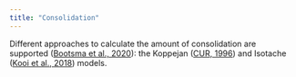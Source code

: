 ```yaml
---
title: "Consolidation"
---
```


Different approaches to calculate the amount of consolidation are supported ([Bootsma et al., 2020](https://doi.org/10.5194/piahs-382-415-2020)): the Koppejan ([CUR, 1996](https://www.taylorfrancis.com/books/mono/10.1201/9781315138657/building-soft-soils-cur-centre-civil-engineering)) and Isotache ([Kooi et al., 2018](https://publications.deltares.nl/11202275_008.pdf)) models.